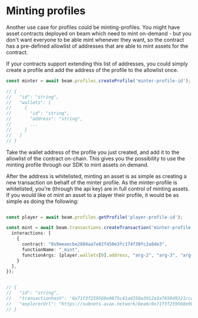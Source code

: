 # Minting profiles

Another use case for profiles could be minting-profiles. You might have asset contracts deployed on beam which need to mint on-demand - but you don't want everyone to be able mint whenever they want, so the contract has a pre-defined allowlist of addresses that are able to mint assets for the contract.

If your contracts support extending this list of addresses, you could simply create a profile and add the address of the profile to the allowlist once.


```typescript
const minter = await beam.profiles.createProfile('minter-profile-id');

// {
//   "id": "string",
//   "wallets": [
//     {
//       "id": "string",
//       "address": "string",
//       ...
//     }
//   ]
// }
```

Take the wallet address of the profile you just created, and add it to the allowlist of the contract on-chain. This gives you the possibility to use the minting profile through our SDK to mint assets on demand.

After the address is whitelisted, minting an asset is as simple as creating a new transaction on behalf of the minter profile. As the minter-profile is whitelisted, you're (through the api key) are in full control of minting assets. If you would like ot mint an asset to a player their profile, it would be as simple as doing the following:

```typescript

const player = await beam.profiles.getProfile('player-profile-id');

const mint = await beam.transactions.createTransaction('minter-profile-id', {
  interactions: [
    {
      contract: "0x9eeaecbe2884aa7e82f450e3fc174f30fc2a8de3",
      functionName: "_mint",
      functionArgs: [player.wallets[0].address, "arg-2", "arg-3", "arg-4"]
    }
  ],
});


// {
//   "id": "string",
//   "transactionhash": '0x71f3f259568e9875c41a4350a3912a3a7650d9321ccd1d57641241128b4e504f',
//   "explorerUrl": "https://subnets.avax.network/beam/0x71f3f259568e9875c41a4350a3912a3a7650d9321ccd1d57641241128b4e504f"
// }
```